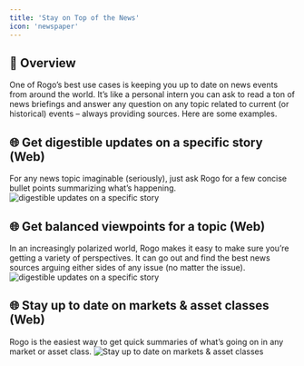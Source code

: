 ```yaml
---
title: 'Stay on Top of the News'
icon: 'newspaper'
---
```


## 🤖 Overview
One of Rogo’s best use cases is keeping you up to date on news events from around the world. It’s like a personal intern you can ask to read a ton of news briefings and answer any question on any topic related to current (or historical) events – always providing sources. Here are some examples.

## 🌐 Get digestible updates on a specific story (Web)
For any news topic imaginable (seriously), just ask Rogo for a few concise bullet points summarizing what’s happening.
<img
	className="block dark:hidden"
	src="/images/use-case-3-1.png"
	alt="digestible updates on a specific story"
/>

## 🌐 Get balanced viewpoints for a topic (Web)
In an increasingly polarized world, Rogo makes it easy to make sure you’re getting a variety of perspectives. It can go out and find the best news sources arguing either sides of any issue (no matter the issue).
<img
	className="block dark:hidden"
	src="/images/use-case-3-2.png"
	alt="digestible updates on a specific story"
/>

## 🌐 Stay up to date on markets & asset classes (Web)
Rogo is the easiest way to get quick summaries of what’s going on in any market or asset class.
<img
	className="block dark:hidden"
	src="/images/use-case-3-3.png"
	alt="Stay up to date on markets & asset classes"
/>